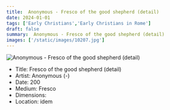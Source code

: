 ```yaml
---
title:  Anonymous - Fresco of the good shepherd (detail)
date: 2024-01-01
tags: ['Early Christians','Early Christians in Rome']
draft: false
summary:  Anonymous - Fresco of the good shepherd (detail)
images: ['/static/images/10207.jpg']
---
```


![ Anonymous - Fresco of the good shepherd (detail)](/static/images/10207.jpg)

* Title: Fresco of the good shepherd (detail)
* Artist:  Anonymous (-)
* Date: 200
* Medium: Fresco
* Dimensions: 
* Location: idem


